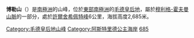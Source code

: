 {{coord|71|54|S|6|50|E|display=title}}

'''博勒山'''（{{lang-en|Mount Bolle}}）是[[南極洲|南極洲]]的山峰，位於[[東部南極洲|東部南極洲]]的[[毛德皇后地|毛德皇后地]]，屬於[[穆利格-霍夫曼山脈|穆利格-霍夫曼山脈]]的一部分，處於[[許爾舍希佩特峰|許爾舍希佩特峰]]6公里，海拔高度2,685米。

{{DEFAULTSORT:Mount Bolle}}
[[Category:毛德皇后地山峰|Category:毛德皇后地山峰]]
[[Category:阿斯特里德公主海岸|Category:阿斯特里德公主海岸]]
[[Category:海拔2000公尺至2999公尺的南極洲山峰|685]]

{{PrincessAstridCoast-geo-stub}}